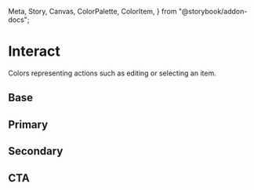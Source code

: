   Meta,
  Story,
  Canvas,
  ColorPalette,
  ColorItem,
} from "@storybook/addon-docs";

<Meta title="Theme/Palettes/Interact" />

# Interact

Colors representing actions such as editing or selecting an item.

## Base

<ColorContainer className="paletteContainer">
  <ColorPalette className="docs">
    <ColorItem
      title="Background"
      subtitle="--salt-palette-interact-background"
      colors={{
        "--salt-palette-interact-background":
          "var(--salt-palette-interact-background)",
        "--salt-palette-interact-background-disabled":
          "var(--salt-palette-interact-background-disabled)",
        "--salt-palette-interact-background-activeDisabled":
          "var(--salt-palette-interact-background-activeDisabled)",
        "--salt-palette-interact-background-hover":
          "var(--salt-palette-interact-background-hover)",
        "--salt-palette-interact-background-active":
          "var(--salt-palette-interact-background-active)",
        "--salt-palette-interact-background-blurSelected":
          "var(--salt-palette-interact-background-blurSelected)",
      }}
    />
    <ColorItem
      title="Border"
      subtitle="--salt-palette-interact-border"
      colors={{
        "--salt-palette-interact-border": "var(--salt-palette-interact-border)",
        "--salt-palette-interact-border-hover":
          "var(--salt-palette-interact-border-hover)",
        "--salt-palette-interact-border-active":
          "var(--salt-palette-interact-border-active)",
        "--salt-palette-interact-border-activeDisabled":
          "var(--salt-palette-interact-border-activeDisabled)",
        "--salt-palette-interact-border-disabled":
          "var(--salt-palette-interact-border-disabled)",
        "--salt-palette-interact-border-readonly":
          "var(--salt-palette-interact-border-readonly)",
      }}
    />
    <ColorItem
      title="Foreground"
      subtitle="--salt-palette-interact-foreground"
      colors={{
        "--salt-palette-interact-foreground":
          "var(--salt-palette-interact-foreground)",
        "--salt-palette-interact-foreground-active":
          "var(--salt-palette-interact-foreground-active)",
        "--salt-palette-interact-foreground-activeDisabled":
          "var(--salt-palette-interact-foreground-activeDisabled)",
        "--salt-palette-interact-foreground-disabled":
          "var(--salt-palette-interact-foreground-disabled)",
        "--salt-palette-interact-foreground-hover":
          "var(--salt-palette-interact-foreground-hover)",
        "**Deprecated:** --salt-palette-interact-foreground-partial":
          "var(--salt-palette-interact-foreground-partial)",
        "**Deprecated:** --salt-palette-interact-foreground-partialDisabled":
          "var(--salt-palette-interact-foreground-partialDisabled)",
      }}
    />
    <ColorItem
      title="Outline"
      subtitle="--salt-palette-interact-outline"
      colors={{
        "--salt-palette-interact-outline":
          "var(--salt-palette-interact-outline)",
      }}
    />
  </ColorPalette>
</ColorContainer>

## Primary

<ColorContainer className="paletteContainer">
  <ColorPalette className="docs">
    <ColorItem
      title="Background"
      subtitle="--salt-palette-interact-primary-background"
      colors={{
        "--salt-palette-interact-primary-background":
          "var(--salt-palette-interact-primary-background)",
        "--salt-palette-interact-primary-background-hover":
          "var(--salt-palette-interact-primary-background-hover)",
        "--salt-palette-interact-primary-background-active":
          "var(--salt-palette-interact-primary-background-active)",
        "--salt-palette-interact-primary-background-activeDisabled":
          "var(--salt-palette-interact-primary-background-activeDisabled)",
        "--salt-palette-interact-primary-background-disabled":
          "var(--salt-palette-interact-primary-background-disabled)",
      }}
    />
    <ColorItem
      title="Foreground"
      subtitle="--salt-palette-interact-primary-foreground"
      colors={{
        "--salt-palette-interact-primary-foreground":
          "var(--salt-palette-interact-primary-foreground)",
        "--salt-palette-interact-primary-foreground-hover":
          "var(--salt-palette-interact-primary-foreground-hover)",
        "--salt-palette-interact-primary-foreground-active":
          "var(--salt-palette-interact-primary-foreground-active)",
        "--salt-palette-interact-primary-foreground-activeDisabled":
          "var(--salt-palette-interact-primary-foreground-activeDisabled)",
        "--salt-palette-interact-primary-foreground-disabled":
          "var(--salt-palette-interact-primary-foreground-disabled)",
      }}
    />
  </ColorPalette>
</ColorContainer>

## Secondary

<ColorContainer className="paletteContainer">
  <ColorPalette className="docs">
    <ColorItem
      title="Background"
      subtitle="--salt-palette-interact-secondary-background"
      colors={{
        "--salt-palette-interact-secondary-background":
          "var(--salt-palette-interact-secondary-background)",
        "--salt-palette-interact-secondary-background-hover":
          "var(--salt-palette-interact-secondary-background-hover)",
        "--salt-palette-interact-secondary-background-active":
          "var(--salt-palette-interact-secondary-background-active)",
        "--salt-palette-interact-secondary-background-activeDisabled":
          "var(--salt-palette-interact-secondary-background-activeDisabled)",
        "--salt-palette-interact-secondary-background-disabled":
          "var(--salt-palette-interact-secondary-background-disabled)",
      }}
    />
    <ColorItem
      title="Foreground"
      subtitle="--salt-palette-interact-secondary-foreground"
      colors={{
        "--salt-palette-interact-secondary-foreground":
          "var(--salt-palette-interact-secondary-foreground)",
        "--salt-palette-interact-secondary-foreground-hover":
          "var(--salt-palette-interact-secondary-foreground-hover)",
        "--salt-palette-interact-secondary-foreground-active":
          "var(--salt-palette-interact-secondary-foreground-active)",
        "--salt-palette-interact-secondary-foreground-activeDisabled":
          "var(--salt-palette-interact-secondary-foreground-activeDisabled)",
        "--salt-palette-interact-secondary-foreground-disabled":
          "var(--salt-palette-interact-secondary-foreground-disabled)",
      }}
    />
  </ColorPalette>
</ColorContainer>

## CTA

<ColorContainer className="paletteContainer">
  <ColorPalette className="docs">
    <ColorItem
      title="Background"
      subtitle="--salt-palette-interact-cta-background"
      colors={{
        "--salt-palette-interact-cta-background":
          "var(--salt-palette-interact-cta-background)",
        "--salt-palette-interact-cta-background-hover":
          "var(--salt-palette-interact-cta-background-hover)",
        "--salt-palette-interact-cta-background-active":
          "var(--salt-palette-interact-cta-background-active)",
        "--salt-palette-interact-cta-background-activeDisabled":
          "var(--salt-palette-interact-cta-background-activeDisabled)",
        "--salt-palette-interact-cta-background-disabled":
          "var(--salt-palette-interact-cta-background-disabled)",
      }}
    />
    <ColorItem
      title="Foreground"
      subtitle="--salt-palette-interact-cta-foreground"
      colors={{
        "--salt-palette-interact-cta-foreground":
          "var(--salt-palette-interact-cta-foreground)",
        "--salt-palette-interact-cta-foreground-hover":
          "var(--salt-palette-interact-cta-foreground-hover)",
        "--salt-palette-interact-cta-foreground-active":
          "var(--salt-palette-interact-cta-foreground-active)",
        "--salt-palette-interact-cta-foreground-activeDisabled":
          "var(--salt-palette-interact-cta-foreground-activeDisabled)",
        "--salt-palette-interact-cta-foreground-disabled":
          "var(--salt-palette-interact-cta-foreground-disabled)",
      }}
    />
  </ColorPalette>
</ColorContainer>
